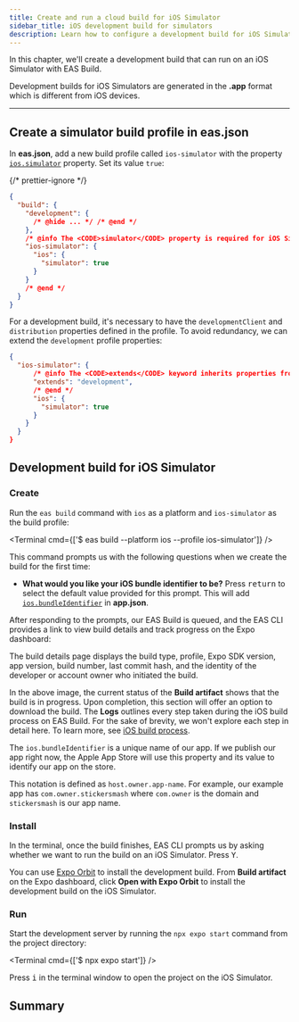 ```yaml
---
title: Create and run a cloud build for iOS Simulator
sidebar_title: iOS development build for simulators
description: Learn how to configure a development build for iOS Simulators using EAS Build.
---
```



In this chapter, we'll create a development build that can run on an iOS Simulator with EAS Build.

Development builds for iOS Simulators are generated in the **.app** format which is different from iOS devices.

<VideoBoxLink videoId="SgL97PFZctg" title="Watch: Creating a development build for iOS Simulator" />

---

## Create a simulator build profile in eas.json

In **eas.json**, add a new build profile called `ios-simulator` with the property [`ios.simulator`](/eas/json/#simulator) property. Set its value `true`:

{/* prettier-ignore */}
```json eas.json
{
  "build": {
    "development": {
      /* @hide ... */ /* @end */
    },
    /* @info The <CODE>simulator</CODE> property is required for iOS Simulator builds. */
    "ios-simulator": {
      "ios": {
        "simulator": true
      }
    }
    /* @end */
  }
}
```

For a development build, it's necessary to have the `developmentClient` and `distribution` properties defined in the profile. To avoid redundancy, we can extend the `development` profile properties:

```json eas.json
{
  "ios-simulator": {
      /* @info The <CODE>extends</CODE> keyword inherits properties from the <CODE>development</CODE> profile. */
      "extends": "development",
      /* @end */
      "ios": {
        "simulator": true
      }
    }
  }
}
```

## Development build for iOS Simulator

<Step label="1">

### Create

Run the `eas build` command with `ios` as a platform and `ios-simulator` as the build profile:

<Terminal cmd={['$ eas build --platform ios --profile ios-simulator']} />

This command prompts us with the following questions when we create the build for the first time:

- **What would you like your iOS bundle identifier to be?** Press <kbd>return</kbd> to select the default value provided for this prompt. This will add [`ios.bundleIdentifier`](/versions/latest/config/app/#package) in **app.json**.

After responding to the prompts, our EAS Build is queued, and the EAS CLI provides a link to view build details and track progress on the Expo dashboard:

<ContentSpotlight
  alt="iOS Simulator build details page"
  src="/static/images/tutorial/eas/ios-sim-build.png"
  className="max-w-[800px]"
/>

<Collapsible summary="What does a build details page contain?">

The build details page displays the build type, profile, Expo SDK version, app version, build number, last commit hash, and the identity of the developer or account owner who initiated the build.

In the above image, the current status of the **Build artifact** shows that the build is in progress. Upon completion, this section will offer an option to download the build. The **Logs** outlines every step taken during the iOS build process on EAS Build. For the sake of brevity, we won't explore each step in detail here. To learn more, see [iOS build process](/build-reference/ios-builds/).

</Collapsible>

<Collapsible summary="What is iOS bundle identifier?">

The `ios.bundleIdentifier` is a unique name of our app. If we publish our app right now, the Apple App Store will use this property and its value to identify our app on the store.

This notation is defined as `host.owner.app-name`. For example, our example app has `com.owner.stickersmash` where `com.owner` is the domain and `stickersmash` is our app name.

</Collapsible>

</Step>

<Step label="2">

### Install

In the terminal, once the build finishes, EAS CLI prompts us by asking whether we want to run the build on an iOS Simulator. Press <kbd>Y</kbd>.

<ContentSpotlight
  alt="EAS CLI automatically gives option to run a build on iOS Simulator"
  src="/static/images/tutorial/eas/ios-sim-cli.png"
  className="max-w-[480px]"
/>

<Collapsible summary="Alternate: Use Expo Orbit">

You can use [Expo Orbit](https://expo.dev/orbit) to install the development build. From **Build artifact** on the Expo dashboard, click **Open with Expo Orbit** to install the development build on the iOS Simulator.

</Collapsible>

</Step>

<Step label="3">

### Run

Start the development server by running the `npx expo start` command from the project directory:

<Terminal cmd={['$ npx expo start']} />

Press <kbd>i</kbd> in the terminal window to open the project on the iOS Simulator.

</Step>

## Summary

<ProgressTracker
  currentChapterIndex={2}
  name="EAS_TUTORIAL"
  summary="We successfully used EAS Build to create and run development builds on iOS Simulators."
  nextChapterDescription="In the next chapter, let's create a development build for iOS, install it on a device, and get it running."
  nextChapterTitle="Create and run a cloud build for iOS device"
  nextChapterLink="/tutorial/eas/ios-development-build-for-devices/"
/>
